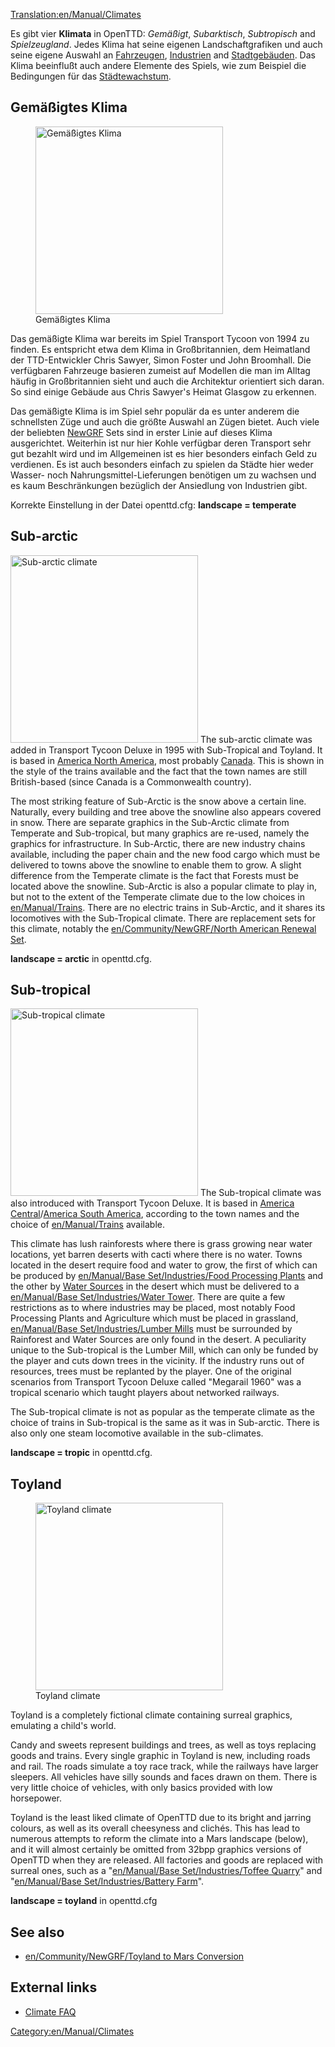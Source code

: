 [[Translation:en/Manual/Climates]]
{{de/Manual/Inhaltsverzeichnis}}

{{en/Todo|fertig übersetzen und Links checken, dann erst Seite verlinken   bremerjoe 13:53, 30 December 2011 (UTC)}} 
Es gibt vier '''Klimata''' in OpenTTD: ''Gemäßigt'', ''Subarktisch'', ''Subtropisch'' and ''Spielzeugland''. Jedes Klima hat seine eigenen Landschaftgrafiken und auch seine eigene Auswahl an [[de/Manual/Fahrzeuge#fahrzeuge-de|Fahrzeugen]], [[de/Manual/Industrie#industrie-de|Industrien]] and [[de/Manual/Stadt#stadtgebaude|Stadtgebäuden]]. Das Klima beeinflußt auch andere Elemente des Spiels, wie zum Beispiel die Bedingungen für das [[de/Manual/Stadt#stadtewachstum|Städtewachstum]].

==Gemäßigtes Klima==
[[File:en/Manual/Temperatescreenshot.png|thumb|left|300px|Gemäßigtes Klima]]

Das gemäßigte Klima war bereits im Spiel Transport Tycoon von 1994 zu finden. Es entspricht etwa dem Klima in Großbritannien, dem Heimatland der TTD-Entwickler Chris Sawyer, Simon Foster und John Broomhall. Die verfügbaren Fahrzeuge basieren zumeist auf Modellen die man im Alltag häufig in Großbritannien sieht und auch die Architektur orientiert sich daran. So sind einige Gebäude aus Chris Sawyer's Heimat Glasgow zu erkennen.  

Das gemäßigte Klima is im Spiel sehr populär da es unter anderem die schnellsten Züge und auch die größte Auswahl an Zügen bietet. Auch viele der beliebten [[de/Manual/NewGRF|NewGRF]] Sets sind in erster Linie auf dieses Klima ausgerichtet. Weiterhin ist nur hier Kohle verfügbar deren Transport sehr gut bezahlt wird und im Allgemeinen ist es hier besonders einfach Geld zu verdienen.
Es ist auch besonders einfach zu spielen da Städte hier weder Wasser- noch Nahrungsmittel-Lieferungen benötigen um zu wachsen und es kaum Beschränkungen bezüglich der Ansiedlung von Industrien gibt.

Korrekte Einstellung in der Datei openttd.cfg: '''landscape = temperate'''
<br clear="all" />

==Sub-arctic==
[[File:en/Manual/Subarcticscreenshot.png|thumb|right|300px|Sub-arctic climate]]
The sub-arctic climate was added in Transport Tycoon Deluxe in 1995 with Sub-Tropical and Toyland. It is based in [https://www.wikipedia.org/wiki/North America North America], most probably [https://www.wikipedia.org/wiki/Canada Canada]. This is shown in the style of the trains available and the fact that the town names are still British-based (since Canada is a Commonwealth country). 

The most striking feature of Sub-Arctic is the snow above a certain line. Naturally, every building and tree above the snowline also appears covered in snow. There are separate graphics in the Sub-Arctic climate from Temperate and Sub-tropical, but many graphics are re-used, namely the graphics for infrastructure. In Sub-Arctic, there are new industry chains available, including the paper chain and the new food cargo which must be delivered to towns above the snowline to enable them to grow. A slight difference from the Temperate climate is the fact that Forests must be located above the snowline. Sub-Arctic is also a popular climate to play in, but not to the extent of the Temperate climate due to the low choices in [[en/Manual/Trains]]. There are no electric trains in Sub-Arctic, and it shares its locomotives with the Sub-Tropical climate. There are replacement sets for this climate, notably the [[en/Community/NewGRF/North American Renewal Set]].

'''landscape = arctic''' in openttd.cfg.

==Sub-tropical==

[[File:en/Manual/Subtropicalscreenshot.png|thumb|300px|left|Sub-tropical climate]]
The Sub-tropical climate was also introduced with Transport Tycoon Deluxe. It is based in [https://www.wikipedia.org/wiki/Central America Central]/[https://www.wikipedia.org/wiki/South America South America], according to the town names and the choice of [[en/Manual/Trains]] available. 

This climate has lush rainforests where there is grass growing near water locations, yet barren deserts with cacti where there is no water. Towns located in the desert require food and water to grow, the first of which can be produced by [[en/Manual/Base Set/Industries/Food Processing Plant]]s and the other by [[en/Manual/Base Set/Industries/Water Supply|Water Sources]] in the desert which must be delivered to a [[en/Manual/Base Set/Industries/Water Tower]]. There are quite a few restrictions as to where industries may be placed, most notably Food Processing Plants and Agriculture which must be placed in grassland, [[en/Manual/Base Set/Industries/Lumber Mill]]s must be surrounded by Rainforest and Water Sources are only found in the desert. A peculiarity unique to the Sub-tropical is the Lumber Mill, which can only be funded by the player and cuts down trees in the vicinity. If the industry runs out of resources, trees must be replanted by the player. One of the original scenarios from Transport Tycoon Deluxe called "Megarail 1960" was a tropical scenario which taught players about networked railways.

The Sub-tropical climate is not as popular as the temperate climate as the choice of trains in Sub-tropical is the same as it was in Sub-arctic. There is also only one steam locomotive available in the sub-climates.

'''landscape = tropic''' in openttd.cfg.
<br clear="all" />

==Toyland==
[[File:en/Manual/Toylandscreenshot.png|thumb|right|300px|Toyland climate]]

Toyland is a completely fictional climate containing surreal graphics, emulating a child's world.

Candy and sweets represent buildings and trees, as well as toys replacing goods and trains. Every single graphic in Toyland is new, including roads and rail. The roads simulate a toy race track, while the railways have larger sleepers. All vehicles have silly sounds and faces drawn on them. There is very little choice of vehicles, with only basics provided with low horsepower. 

Toyland is the least liked climate of OpenTTD due to its bright and jarring colours, as well as its overall cheesyness and clichés. This has lead to numerous attempts to reform the climate into a Mars landscape (below), and it will almost certainly be omitted from 32bpp graphics versions of OpenTTD when they are released. All factories and goods are replaced with surreal ones, such as a "[[en/Manual/Base Set/Industries/Toffee Quarry]]" and "[[en/Manual/Base Set/Industries/Battery Farm]]".

'''landscape = toyland''' in openttd.cfg

{{en/-}}

==See also==
* [[en/Community/NewGRF/Toyland to Mars Conversion]]

==External links==
* [http://i-want-a-website.com/about-tt/ttfaq08.html Climate FAQ]

[[Category:en/Manual/Climates]]